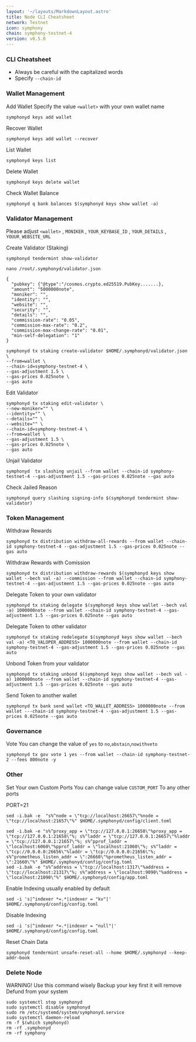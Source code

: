 ```yaml
---
layout: '~/layouts/MarkdownLayout.astro'
title: Node CLI Cheatsheet
network: Testnet
icon: symphony
chain: symphony-testnet-4
version: v0.5.0
---
```


### CLI Cheatsheet

- Always be careful with the capitalized words
- Specify `--chain-id`

### Wallet Management

Add Wallet
Specify the value `<wallet>` with your own wallet name

```
symphonyd keys add wallet
```

Recover Wallet
```
symphonyd keys add wallet --recover
```

List Wallet
```
symphonyd keys list
```

Delete Wallet
```
symphonyd keys delete wallet
```

Check Wallet Balance
```
symphonyd q bank balances $(symphonyd keys show wallet -a)
```

### Validator Management

Please adjust `<wallet>` , `MONIKER` , `YOUR_KEYBASE_ID` , `YOUR_DETAILS` , `YOUUR_WEBSITE_URL`

Create Validator (Staking)

```
symphonyd tendermint show-validator
```
```
nano /root/.symphonyd/validator.json
```
```
{
  "pubkey": {"@type":"/cosmos.crypto.ed25519.PubKey.......},
  "amount": "5000000note",
  "moniker": "",
  "identity": "",
  "website": "",
  "security": "",
  "details": "",
  "commission-rate": "0.05",
  "commission-max-rate": "0.2",
  "commission-max-change-rate": "0.01",
  "min-self-delegation": "1"
}
```
```
symphonyd tx staking create-validator $HOME/.symphonyd/validator.json \
--from=wallet \
--chain-id=symphony-testnet-4 \
--gas-adjustment 1.5 \
--gas-prices 0.025note \
--gas auto
```

Edit Validator
```
symphonyd tx staking edit-validator \
--new-moniker="" \
--identity="" \
--details="" \
--website="" \
--chain-id=symphony-testnet-4 \
--from=wallet \
--gas-adjustment 1.5 \
--gas-prices 0.025note \
--gas auto
```


Unjail Validator
```
symphonyd  tx slashing unjail --from wallet --chain-id symphony-testnet-4 --gas-adjustment 1.5 --gas-prices 0.025note --gas auto
```

Check Jailed Reason
```
symphonyd query slashing signing-info $(symphonyd tendermint show-validator)
```

### Token Management

Withdraw Rewards
```
symphonyd tx distribution withdraw-all-rewards --from wallet --chain-id symphony-testnet-4 --gas-adjustment 1.5 --gas-prices 0.025note --gas auto
```

Withdraw Rewards with Comission
```
symphonyd tx distribution withdraw-rewards $(symphonyd keys show wallet --bech val -a) --commission --from wallet --chain-id symphony-testnet-4 --gas-adjustment 1.5 --gas-prices 0.025note --gas auto
```

Delegate Token to your own validator
```
symphonyd tx staking delegate $(symphonyd keys show wallet --bech val -a) 1000000note --from wallet --chain-id symphony-testnet-4 --gas-adjustment 1.5 --gas-prices 0.025note --gas auto
```

Delegate Token to other validator
```
symphonyd tx staking redelegate $(symphonyd keys show wallet --bech val -a) <TO_VALOPER_ADDRESS> 1000000note --from wallet --chain-id symphony-testnet-4 --gas-adjustment 1.5 --gas-prices 0.025note --gas auto
```

Unbond Token from your validator
```
symphonyd tx staking unbond $(symphonyd keys show wallet --bech val -a) 1000000note --from wallet --chain-id symphony-testnet-4 --gas-adjustment 1.5 --gas-prices 0.025note --gas auto
```

Send Token to another wallet
```
symphonyd tx bank send wallet <TO_WALLET_ADDRESS> 1000000note --from wallet ---chain-id symphony-testnet-4 --gas-adjustment 1.5 --gas-prices 0.025note --gas auto
```

### Governance 

Vote
You can change the value of `yes` to `no`,`abstain`,`nowithveto`

```
symphonyd tx gov vote 1 yes --from wallet --chain-id symphony-testnet-2 --fees 800note -y
```

### Other

Set Your own Custom Ports
You can change value `CUSTOM_PORT` To any other ports

PORT=21
```
sed -i.bak -e  "s%^node = \"tcp://localhost:26657\"%node = \"tcp://localhost:21657\"%" $HOME/.symphonyd/config/client.toml
```
```
sed -i.bak -e "s%^proxy_app = \"tcp://127.0.0.1:26658\"%proxy_app = \"tcp://127.0.0.1:21658\"%; s%^laddr = \"tcp://127.0.0.1:26657\"%laddr = \"tcp://127.0.0.1:21657\"%; s%^pprof_laddr = \"localhost:6060\"%pprof_laddr = \"localhost:21060\"%; s%^laddr = \"tcp://0.0.0.0:26656\"%laddr = \"tcp://0.0.0.0:21656\"%; s%^prometheus_listen_addr = \":26660\"%prometheus_listen_addr = \":21660\"%" $HOME/.symphonyd/config/config.toml
sed -i.bak -e "s%^address = \"tcp://localhost:1317\"%address = \"tcp://localhost:21317\"%; s%^address = \"localhost:9090\"%address = \"localhost:21090\"%" $HOME/.symphonyd/config/app.toml
```

Enable Indexing usually enabled by default
```
sed -i 's|^indexer *=.*|indexer = "kv"|' $HOME/.symphonyd/config/config.toml
```

Disable Indexing
```
sed -i 's|^indexer *=.*|indexer = "null"|' $HOME/.symphonyd/config/config.toml
```

Reset Chain Data
```
symphonyd tendermint unsafe-reset-all --home $HOME/.symphonyd --keep-addr-book
```

### Delete Node

WARNING! Use this command wisely 
Backup your key first it will remove Defund from your system

```
sudo systemctl stop symphonyd
sudo systemctl disable symphonyd
sudo rm /etc/systemd/system/symphonyd.service
sudo systemctl daemon-reload
rm -f $(which symphonyd)
rm -rf .symphonyd
rm -rf symphony
```
